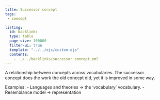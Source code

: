 ```yaml
---
title: Successor concept
tags:
 - concept

listing:
  id: backlinks
  type: table
  page-size: 100000
  filter-ui: true
  template: "../../ejs/custom.ejs"
  contents:
    - ../../backlinks/successor concept.yml
---
```

A relationship between concepts across vocabularies. The successor concept does the work the old concept did, yet it is improved in some way.

Examples:
- Languages and theories $\rightarrow$ the 'vocabulary' vocabulary.
- Resemblance model $\rightarrow$ representation